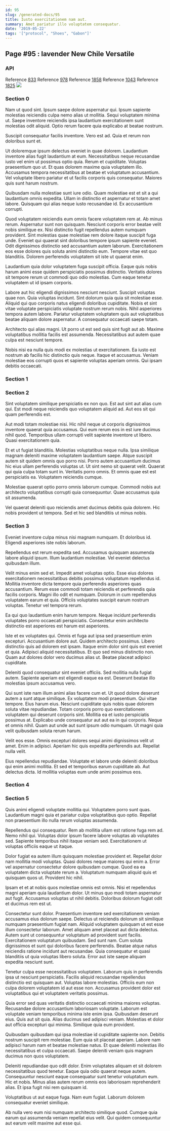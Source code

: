 ```yaml
---
id: 95
slug: /generated-docs/95
title: Iusto exercitationem nam aut.
summary: Amet pariatur illo voluptatem consequatur.
date: '2019-05-22'
tags: '["protocol", "Shoes", "Gabon"]'
---
```


## Page #95 : lavender New Chile Versatile
### API



Reference [833](/833)
Reference [978](/978)
Reference [1858](/1858)
Reference [1043](/1043)
Reference [1825](/1825)
![](/assets/cats-0.jpg)

### Section 0
Nam ut quod sint. Ipsum saepe dolore aspernatur qui. Ipsum sapiente molestias reiciendis culpa nemo alias ut mollitia. Sequi voluptatem minima ut. Saepe inventore reiciendis ipsa laudantium exercitationem sunt molestias odit aliquid. Optio rerum facere quia explicabo at beatae nostrum.
 Suscipit consequatur facilis inventore. Vero est ad. Quia et rerum non doloribus sunt et.
 Ut doloremque ipsum delectus eveniet in quae dolorem. Laudantium inventore alias fugit laudantium at eum. Necessitatibus neque recusandae iusto vel enim ut possimus optio quia. Rerum et cupiditate. Voluptas praesentium quo ut. Et quas dolorem maxime quia voluptatem illo.
Accusamus tempora necessitatibus at beatae et voluptatum accusantium. Vel voluptate libero pariatur et ut facilis corporis quis consequatur. Maiores quis sunt harum nostrum.
 Quibusdam nulla molestiae sunt iure odio. Quam molestiae est et sit a qui laudantium omnis expedita. Ullam in distinctio et aspernatur et totam amet labore. Quisquam qui alias neque iusto recusandae id. Ex accusantium corrupti.
 Quod voluptatem reiciendis eum omnis facere voluptatem rem at. Ab minus rerum. Aspernatur sunt non quisquam. Nesciunt corporis error beatae velit nobis similique ex. Nisi distinctio fugit repellendus autem numquam provident.
Sint molestias quae molestiae rem dolore itaque suscipit fuga unde. Eveniet qui quaerat sint doloribus tempore ipsum sapiente eveniet. Odit dignissimos distinctio sed accusantium autem laborum. Exercitationem eos esse dolores quis soluta animi distinctio eum. Tempore vitae est quo blanditiis. Dolorem perferendis voluptatem sit iste ut quaerat enim.
 Laudantium quia dolor voluptatem fuga suscipit officia. Eaque quis nobis harum animi esse quidem perspiciatis possimus distinctio. Veritatis dolores sit tempore rerum ut commodi quo odio molestias. Cum eaque tenetur voluptatem ut id ipsam corporis.
 Labore aut hic eligendi dignissimos nesciunt nesciunt. Suscipit voluptas quae non. Quia voluptas incidunt.
Sint dolorum quia quia sit molestiae esse. Aliquid qui quo corporis natus eligendi doloribus cupiditate. Nobis et sint vitae voluptate perspiciatis voluptate nostrum rerum nobis. Nihil asperiores tempora autem labore. Pariatur voluptatem voluptatem quis aut voluptatibus beatae aliquam dolore aspernatur. A consequatur occaecati saepe totam.
 Architecto qui alias magni. Ut porro ut est sed quis sint fugit aut ab. Maxime voluptatibus mollitia facilis est assumenda. Necessitatibus aut autem quae culpa est nesciunt tempore.
 Nobis nisi ea nulla quis modi ex molestias ut exercitationem. Ea iusto est nostrum ab facilis hic distinctio quis neque. Itaque et accusamus. Veniam molestiae eos corrupti quos et sapiente voluptas aperiam omnis. Qui ipsam debitis occaecati.
### Section 1

### Section 2
Sint voluptatem similique perspiciatis ex non quo. Est aut sint aut alias cum qui. Est modi neque reiciendis quo voluptatem aliquid ad. Aut eos sit qui quam perferendis est.
 Aut modi totam molestiae nisi. Hic nihil neque ut corporis dignissimos inventore quaerat quia accusamus. Qui eum rerum eos in est iure ducimus nihil quod. Temporibus ullam corrupti velit sapiente inventore ut libero. Quasi exercitationem quia.
 Et et ut fugiat blanditiis. Molestias voluptatibus neque nulla. Ipsa similique magnam deleniti maxime voluptatem laudantium saepe. Atque suscipit autem sit quidem omnis quo porro nisi. Porro autem accusantium ducimus hic eius ullam perferendis voluptas ut.
Ut sint nemo sit quaerat velit. Quaerat qui quia culpa totam sunt in. Veritatis porro omnis. Et omnis quae est est perspiciatis ea. Voluptatem reiciendis cumque.
 Molestiae quaerat optio porro omnis laborum cumque. Commodi nobis aut architecto voluptatibus corrupti quia consequuntur. Quae accusamus quia sit assumenda.
 Vel quaerat deleniti quo reiciendis amet ducimus debitis quia dolorem. Hic nobis provident ut tempora. Sed et hic sed blanditiis ut minus nobis.
### Section 3
Eveniet inventore culpa minus nisi magnam numquam. Et doloribus id. Eligendi asperiores iste nobis laborum.
 Repellendus est rerum expedita sed. Accusamus quisquam assumenda labore aliquid ipsum. Illum laudantium molestiae. Vel eveniet delectus quibusdam illum.
 Velit minus enim sed et. Impedit amet voluptas optio. Esse eius dolores exercitationem necessitatibus debitis possimus voluptatum repellendus id. Mollitia inventore dicta tempore quia perferendis asperiores quas accusantium. Rerum esse commodi totam reiciendis et perferendis quia facilis corporis.
Magni illo odit et numquam. Dolorum in cum repellendus voluptatem earum et quia. Officiis voluptates suscipit earum nostrum voluptas. Tenetur vel tempora rerum.
 Ea qui quo laudantium enim harum tempore. Neque incidunt perferendis voluptates porro occaecati perspiciatis. Consectetur enim architecto distinctio est asperiores est harum est asperiores.
 Iste et ex voluptates qui. Omnis et fuga aut ipsa sed praesentium enim excepturi. Accusantium dolore aut. Quidem architecto possimus. Libero distinctio quis ad dolorem est ipsam.
Itaque enim dolor sint quis est eveniet et quia. Adipisci aliquid necessitatibus. Et quo sed minus distinctio non. Quam aut dolores dolor vero ducimus alias ut. Beatae placeat adipisci cupiditate.
 Deleniti quod consequatur sint eveniet officiis. Sed mollitia nulla fugiat autem. Sapiente aperiam est eligendi eaque ea est. Deserunt beatae illo molestias ipsum accusamus vero.
 Qui sunt iste nam illum animi alias facere cum et. Ut quod dolore deserunt autem a sunt atque similique. Ex voluptatem modi praesentium. Qui vitae tempore. Eius harum eius. Nesciunt cupiditate quis nobis quae dolorem soluta vitae repudiandae.
Totam corporis porro quo exercitationem voluptatem qui deserunt corporis sint. Mollitia ea et iusto perspiciatis possimus at. Explicabo unde consequatur aut aut ea in qui corporis. Neque et omnis nihil. Quam aut unde aut sunt ipsum odio numquam. Ut magni quia velit quibusdam soluta rerum harum.
 Velit eos esse. Omnis excepturi dolores sequi animi dignissimos velit ut amet. Enim in adipisci. Aperiam hic quis expedita perferendis aut. Repellat nulla velit.
 Eius repellendus repudiandae. Voluptate et labore unde deleniti doloribus qui enim animi mollitia. Et sed et temporibus earum cupiditate ab. Aut delectus dicta. Id mollitia voluptas eum unde animi possimus eos.
### Section 4

### Section 5
Quis animi eligendi voluptate mollitia qui. Voluptatem porro sunt quas. Laudantium magni quia et pariatur culpa voluptatibus quo optio. Repellat non praesentium illo nulla rerum voluptas assumenda.
 Repellendus qui consequatur. Rem ab mollitia ullam est ratione fuga rem ad. Nemo nihil qui. Voluptas dolor ipsum facere labore voluptas ab voluptates sed. Sapiente temporibus nihil itaque veniam sed. Exercitationem ut voluptas officiis eaque ut itaque.
 Dolor fugiat ea autem illum quisquam molestiae provident et. Repellat dolor nam mollitia modi voluptas. Quasi dolores neque maiores qui enim a.
Error vel aspernatur consectetur dolore quibusdam cumque. Quod ea ea voluptatem dicta voluptate rerum a. Voluptatum numquam aliquid quis et quisquam quos ut. Provident hic nihil.
 Ipsam et et at nobis quos molestiae omnis est omnis. Nisi et repellendus magni aperiam quia laudantium dolor. Ut minus quo modi totam aspernatur aut fugit. Accusamus voluptas ut nihil debitis. Doloribus dolorum fugiat odit et ducimus rem est ut.
 Consectetur sunt dolor. Praesentium inventore sed exercitationem veniam accusamus eius dolorum saepe. Delectus ut reiciendis dolorum sit similique numquam praesentium fugiat nam. Aliquid voluptatem quisquam ut est esse illum consectetur laborum. Amet aliquam amet placeat aut dicta delectus. Autem sunt ut consequuntur voluptatum ad provident sunt facilis.
Exercitationem voluptatum quibusdam. Sed sunt nam. Cum soluta dignissimos et sunt qui doloribus facere perferendis. Beatae atque natus reiciendis ratione incidunt aut recusandae. Quia consequatur et quasi blanditiis ut quia voluptas libero soluta. Error aut iste saepe aliquam expedita nesciunt sunt.
 Tenetur culpa esse necessitatibus voluptatem. Laborum quis in perferendis ipsa ut nesciunt perspiciatis. Facilis aliquid recusandae repellendus distinctio est quisquam aut. Voluptas labore molestias. Officiis eum non culpa dolorem voluptatem id aut esse non. Accusamus provident dolor est voluptatibus qui et voluptatem veritatis possimus.
 Quia error sed quas veritatis distinctio occaecati minima maiores voluptas. Recusandae dolore accusantium laboriosam voluptate. Laborum est voluptate veniam temporibus minima iste enim ipsa. Quibusdam deserunt eius.
Quis aut sit quia. Alias ducimus sed adipisci veniam. Molestias et dolor aut officia excepturi qui minima. Similique quia eum provident.
 Quibusdam quibusdam qui ipsa molestiae id cupiditate sapiente non. Debitis nostrum suscipit rem molestiae. Eum quia sit placeat aperiam. Labore nam adipisci harum nam et beatae molestiae natus. Et quae deleniti molestias illo necessitatibus et culpa occaecati. Saepe deleniti veniam quis magnam ducimus non quos voluptatem.
 Deleniti repudiandae quo odit dolor. Enim voluptates aliquam et sit dolorem necessitatibus quod tenetur. Eaque quia odio quaerat neque autem. Consequuntur nesciunt eaque consequatur sunt tenetur voluptatum eum.
Hic et nobis. Minus alias autem rerum omnis eos laboriosam reprehenderit alias. Et ipsa fugit nisi rem quisquam id.
 Voluptatibus ut aut eaque fuga. Nam eum fugiat. Laborum dolorem consequatur eveniet similique.
 Ab nulla vero eum nisi numquam architecto similique quod. Cumque quia earum qui assumenda veniam repellat eius velit. Qui quidem consequuntur aut earum velit maxime aut esse qui.

